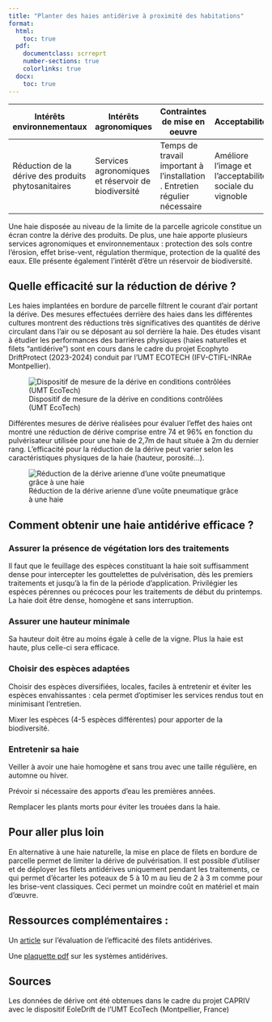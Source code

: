 ```yaml
---
title: "Planter des haies antidérive à proximité des habitations"
format: 
  html:
    toc: true
  pdf:
    documentclass: scrreprt
    number-sections: true
    colorlinks: true
  docx: 
    toc: true
---
```


| Intérêts environnementaux                           | Intérêts agronomiques                              | Contraintes de mise en oeuvre                                               | Acceptabilité                                           |
|-----------------|-----------------|----------------------|-----------------|
| Réduction de la dérive des produits phytosanitaires | Services agronomiques et réservoir de biodiversité | Temps de travail important à l'installation . Entretien régulier nécessaire | Améliore l'image et l'acceptabilité sociale du vignoble |

Une haie disposée au niveau de la limite de la parcelle agricole constitue un écran contre la dérive des produits. De plus, une haie apporte plusieurs services agronomiques et environnementaux : protection des sols contre l'érosion, effet brise-vent, régulation thermique, protection de la qualité des eaux. Elle présente également l'intérêt d'être un réservoir de biodiversité.

## Quelle efficacité sur la réduction de dérive ?

Les haies implantées en bordure de parcelle filtrent le courant d'air portant la dérive. Des mesures effectuées derrière des haies dans les différentes cultures montrent des réductions très significatives des quantités de dérive circulant dans l'air ou se déposant au sol derrière la haie. Des études visant à étudier les performances des barrières physiques (haies naturelles et filets "antidérive") sont en cours dans le cadre du projet Ecophyto DriftProtect (2023-2024) conduit par l'UMT ECOTECH (IFV-CTIFL-INRAe Montpellier).

![Dispositif de mesure de la dérive en conditions contrôlées (UMT EcoTech)](images/L2_dispoEoleDriftHaie.png)

Différentes mesures de dérive réalisées pour évaluer l'effet des haies ont montré une réduction de dérive comprise entre 74 et 96% en fonction du pulvérisateur utilisée pour une haie de 2,7m de haut située à 2m du dernier rang. L'efficacité pour la réduction de la dérive peut varier selon les caractéristiques physiques de la haie (hauteur, porosité...).

![Réduction de la dérive arienne d'une voûte pneumatique grâce à une haie](images/L2_graphHaie.png)

## Comment obtenir une haie antidérive efficace ?

### Assurer la présence de végétation lors des traitements

Il faut que le feuillage des espèces constituant la haie soit suffisamment dense pour intercepter les gouttelettes de pulvérisation, dès les premiers traitements et jusqu'à la fin de la période d'application. Privilégier les espèces pérennes ou précoces pour les traitements de début du printemps. La haie doit être dense, homogène et sans interruption.

### Assurer une hauteur minimale

Sa hauteur doit être au moins égale à celle de la vigne. Plus la haie est haute, plus celle-ci sera efficace.

### Choisir des espèces adaptées

Choisir des espèces diversifiées, locales, faciles à entretenir et éviter les espèces envahissantes : cela permet d'optimiser les services rendus tout en minimisant l'entretien.

Mixer les espèces (4-5 espèces différentes) pour apporter de la biodiversité.

### Entretenir sa haie

Veiller à avoir une haie homogène et sans trou avec une taille régulière, en automne ou hiver.

Prévoir si nécessaire des apports d'eau les premières années.

Remplacer les plants morts pour éviter les trouées dans la haie.

## Pour aller plus loin

En alternative à une haie naturelle, la mise en place de filets en bordure de parcelle permet de limiter la dérive de pulvérisation. Il est possible d'utiliser et de déployer les filets antidérives uniquement pendant les traitements, ce qui permet d'écarter les poteaux de 5 à 10 m au lieu de 2 à 3 m comme pour les brise-vent classiques. Ceci permet un moindre coût en matériel et main d'œuvre.

## Ressources complémentaires :

Un [article](https://www.vignevin.com/article/filets-anti-derive-evaluation-de-efficacite/) sur l'évaluation de l'efficacité des filets antidérives.

Une [plaquette pdf](https://www.vinipole-sud-bourgogne.fr/uploads/mce/docs/Plaquette.pdf) sur les systèmes antidérives.

## Sources

Les données de dérive ont été obtenues dans le cadre du projet CAPRIV avec le dispositif EoleDrift de l'UMT EcoTech (Montpellier, France)
